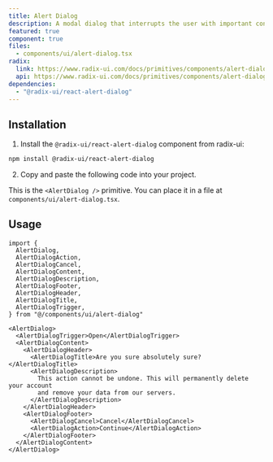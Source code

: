 ```yaml
---
title: Alert Dialog
description: A modal dialog that interrupts the user with important content and expects a response.
featured: true
component: true
files:
  - components/ui/alert-dialog.tsx
radix:
  link: https://www.radix-ui.com/docs/primitives/components/alert-dialog
  api: https://www.radix-ui.com/docs/primitives/components/alert-dialog#api-reference
dependencies:
  - "@radix-ui/react-alert-dialog"
---
```


<ComponentExample src="/components/examples/alert-dialog/demo.tsx">
  <AlertDialogDemo />
</ComponentExample>

## Installation

1. Install the `@radix-ui/react-alert-dialog` component from radix-ui:

```bash
npm install @radix-ui/react-alert-dialog
```

2. Copy and paste the following code into your project.

<ComponentSource src="/components/ui/alert-dialog.tsx" />

<Callout>

This is the `<AlertDialog />` primitive. You can place it in a file at `components/ui/alert-dialog.tsx`.

</Callout>

## Usage

```tsx
import {
  AlertDialog,
  AlertDialogAction,
  AlertDialogCancel,
  AlertDialogContent,
  AlertDialogDescription,
  AlertDialogFooter,
  AlertDialogHeader,
  AlertDialogTitle,
  AlertDialogTrigger,
} from "@/components/ui/alert-dialog"
```

```tsx
<AlertDialog>
  <AlertDialogTrigger>Open</AlertDialogTrigger>
  <AlertDialogContent>
    <AlertDialogHeader>
      <AlertDialogTitle>Are you sure absolutely sure?</AlertDialogTitle>
      <AlertDialogDescription>
        This action cannot be undone. This will permanently delete your account
        and remove your data from our servers.
      </AlertDialogDescription>
    </AlertDialogHeader>
    <AlertDialogFooter>
      <AlertDialogCancel>Cancel</AlertDialogCancel>
      <AlertDialogAction>Continue</AlertDialogAction>
    </AlertDialogFooter>
  </AlertDialogContent>
</AlertDialog>
```
